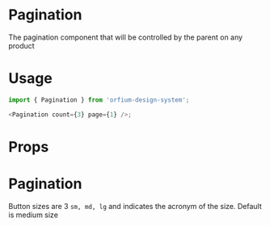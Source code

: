 
<Meta title="Design System|Pagination" component={Pagination} />

# Pagination

The pagination component that will be controlled by the parent on any product

# Usage

```js
import { Pagination } from 'orfium-design-system';

<Pagination count={3} page={1} />;
```

# Props

<Props of={Pagination} />

# Pagination

Button sizes are 3 `sm, md, lg` and indicates the acronym of the size. Default is medium size

<Preview>
  <Story name="Pagination">
    <Pagination count={3} page={1} />
  </Story>
</Preview>
